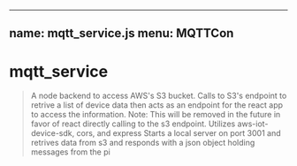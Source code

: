 
---
name: mqtt_service.js
menu: MQTTCon
---


# mqtt_service

> A node backend to access AWS's S3 bucket. Calls to S3's endpoint to retrive a list of device data then acts as an endpoint for the react app to access the information.
Note: This will be removed in the future in favor of react directly calling to the s3 endpoint.
>Utilizes aws-iot-device-sdk, cors, and express
>Starts a local server on port 3001 and retrives data from s3 and responds with a json object holding messages from the pi
